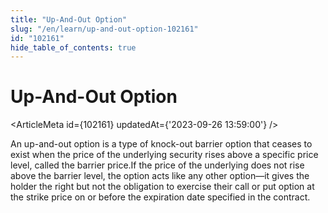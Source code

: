 ```yaml
---
title: "Up-And-Out Option"
slug: "/en/learn/up-and-out-option-102161"
id: "102161"
hide_table_of_contents: true
---
```



# Up-And-Out Option

<ArticleMeta id={102161} updatedAt={'2023-09-26 13:59:00'} />
<div className='border-solid border-b border-t-0 my-4 border-[var(--ifm-color-gray-300)]' />

An up-and-out option is a type of knock-out barrier option that ceases to exist when the price of the underlying security rises above a specific price level, called the barrier price.If the price of the underlying does not rise above the barrier level, the option acts like any other option—it gives the holder the right but not the obligation to exercise their call or put option at the strike price on or before the expiration date specified in the contract.
